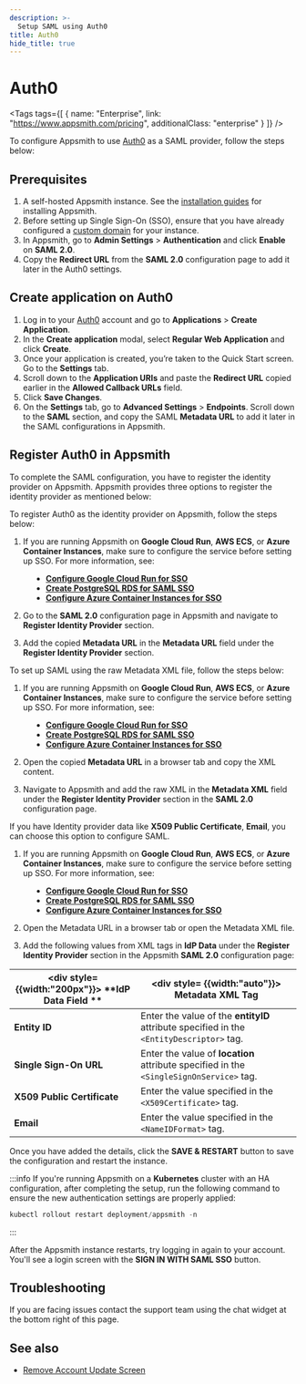 ```yaml
---
description: >-
  Setup SAML using Auth0
title: Auth0
hide_title: true
---
```

<!-- vale off -->

<div className="tag-wrapper">
 <h1>Auth0</h1>

<Tags
tags={[
{ name: "Enterprise", link: "https://www.appsmith.com/pricing", additionalClass: "enterprise" }
]}
/>

</div>

<!-- vale on -->


To configure Appsmith to use [Auth0](https://auth0.com/) as a SAML provider, follow the steps below:

## Prerequisites
1. A self-hosted Appsmith instance. See the [installation guides](/getting-started/setup/installation-guides) for installing Appsmith.
2. Before setting up Single Sign-On (SSO), ensure that you have already configured a [custom domain](/getting-started/setup/instance-configuration/custom-domain) for your instance.
3. In Appsmith, go to **Admin Settings** > **Authentication** and click **Enable** on  **SAML 2.0**.
4. Copy the **Redirect URL** from the **SAML 2.0** configuration page to add it later in the Auth0 settings. 

<ZoomImage src="/img/SAML-config_appsmith.png" alt="SAML configurations" caption="SAML configuration in Appsmith" />

##  Create application on Auth0

1. Log in to your [Auth0](https://auth0.com/) account and go to **Applications** > **Create Application**. 
2. In the **Create application** modal, select **Regular Web Application** and click **Create**.
3. Once your application is created, you’re taken to the Quick Start screen. Go to the **Settings** tab.
4. Scroll down to the **Application URIs** and paste the **Redirect URL** copied earlier in the **Allowed Callback URLs** field.
5. Click **Save Changes**.
6. On the **Settings** tab, go to **Advanced Settings** > **Endpoints**. Scroll down to the **SAML** section, and copy the SAML **Metadata URL** to add it later in the SAML configurations in Appsmith.


## Register Auth0 in Appsmith


To complete the SAML configuration, you have to register the identity provider on Appsmith. Appsmith provides three options to register the identity provider as mentioned below:

<Tabs queryString="auth0-saml">
<TabItem label="Metadata URL (recommended)" value="auth0metadataurl">

To register Auth0 as the identity provider on Appsmith, follow the steps below:

1. If you are running Appsmith on **Google Cloud Run**, **AWS ECS**, or **Azure Container Instances**, make sure to configure the service before setting up SSO. For more information, see: 


<dd>

- [**Configure Google Cloud Run for SSO**](/getting-started/setup/installation-guides/google-cloud-run/setup-to-integrate-sso)  
- [**Create PostgreSQL RDS for SAML SSO**](/getting-started/setup/installation-guides/aws-ecs/setup-postgresql-aws-ecs)  
- [**Configure Azure Container Instances for SSO**](/getting-started/setup/installation-guides/azure/setup-to-integrate-sso)  

</dd>

2. Go to the **SAML 2.0** configuration page in Appsmith and navigate to **Register Identity Provider** section.

3. Add the copied **Metadata URL** in the **Metadata URL** field under the **Register Identity Provider** section.

</TabItem>

<TabItem label="Metadata XML" value="auth0metdataxml">

To set up SAML using the raw Metadata XML file, follow the steps below:

1. If you are running Appsmith on **Google Cloud Run**, **AWS ECS**, or **Azure Container Instances**, make sure to configure the service before setting up SSO. For more information, see: 


<dd>

- [**Configure Google Cloud Run for SSO**](/getting-started/setup/installation-guides/google-cloud-run/setup-to-integrate-sso)  
- [**Create PostgreSQL RDS for SAML SSO**](/getting-started/setup/installation-guides/aws-ecs/setup-postgresql-aws-ecs)  
- [**Configure Azure Container Instances for SSO**](/getting-started/setup/installation-guides/azure/setup-to-integrate-sso)  

</dd>

2. Open the copied **Metadata URL** in a browser tab and copy the XML content.

3. Navigate to Appsmith and add the raw XML in the **Metadata XML** field under the **Register Identity Provider** section in the **SAML 2.0** configuration page.

</TabItem>
<TabItem label="IdP data" value="auth0idpdata">

If you have Identity provider data like **X509 Public Certificate**, **Email**, you can choose this option to configure SAML.

1. If you are running Appsmith on **Google Cloud Run**, **AWS ECS**, or **Azure Container Instances**, make sure to configure the service before setting up SSO. For more information, see: 


<dd>

- [**Configure Google Cloud Run for SSO**](/getting-started/setup/installation-guides/google-cloud-run/setup-to-integrate-sso)  
- [**Create PostgreSQL RDS for SAML SSO**](/getting-started/setup/installation-guides/aws-ecs/setup-postgresql-aws-ecs)  
- [**Configure Azure Container Instances for SSO**](/getting-started/setup/installation-guides/azure/setup-to-integrate-sso)  

</dd>

2. Open the Metadata URL in a browser tab or open the Metadata XML file.

3. Add the following values from XML tags in **IdP Data** under the **Register Identity Provider** section in the Appsmith **SAML 2.0** configuration page: 

| <div style= {{width:"200px"}}> **IdP Data Field ** </div>  | <div style= {{width:"auto"}}> **Metadata XML Tag**  </div>                                                                      |
| ------------------- | ------------------------------------------------------------------------------------------ |
| **Entity ID**               | Enter the value of the **entityID** attribute specified in the `<EntityDescriptor>` tag.                 |
| **Single Sign-On URL**      | Enter the value of **location** attribute specified in the `<SingleSignOnService>` tag. |
| **X509 Public Certificate** | Enter the value specified in the `<X509Certificate>` tag. |
| **Email**                   | Enter the value specified in the `<NameIDFormat>` tag. |


</TabItem>
</Tabs>

Once you have added the details, click the **SAVE & RESTART** button to save the configuration and restart the instance. 

:::info
If you're running Appsmith on a **Kubernetes** cluster with an HA configuration, after completing the setup, run the following command to ensure the new authentication settings are properly applied:

```js
kubectl rollout restart deployment/appsmith -n
```
:::

After the Appsmith instance restarts, try logging in again to your account. You'll see a login screen with the **SIGN IN WITH SAML SSO** button.

<ZoomImage src="/img/Appsmith-Login-Screen-Shows-SAML.jpg" alt="SAML-login" caption="Login with SAML SSO " />

## Troubleshooting

If you are facing issues contact the support team using the chat widget at the bottom right of this page.

## See also
- [Remove Account Update Screen](/getting-started/setup/instance-configuration/authentication/security-assertion-markup-language-saml/disable-update-account-info)